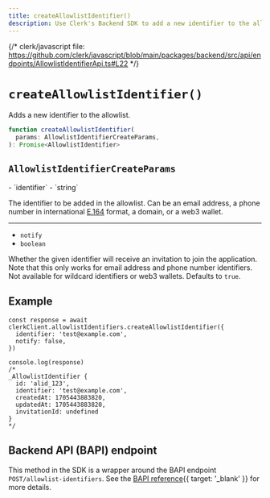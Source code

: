 ```yaml
---
title: createAllowlistIdentifier()
description: Use Clerk's Backend SDK to add a new identifier to the allowlist.
---
```


{/* clerk/javascript file: https://github.com/clerk/javascript/blob/main/packages/backend/src/api/endpoints/AllowlistIdentifierApi.ts#L22 */}

# `createAllowlistIdentifier()`

Adds a new identifier to the allowlist.

```ts
function createAllowlistIdentifier(
  params: AllowlistIdentifierCreateParams,
): Promise<AllowlistIdentifier>
```

## `AllowlistIdentifierCreateParams`

<Properties>
  - `identifier`
  - `string`

  The identifier to be added in the allowlist. Can be an email address, a phone number in international [E.164](https://en.wikipedia.org/wiki/E.164) format, a domain, or a web3 wallet.

  ---

  - `notify`
  - `boolean`

  Whether the given identifier will receive an invitation to join the application.  Note that this only works for email address and phone number identifiers. Not available for wildcard identifiers or web3 wallets. Defaults to `true`.
</Properties>

## Example

```tsx
const response = await clerkClient.allowlistIdentifiers.createAllowlistIdentifier({
  identifier: 'test@example.com',
  notify: false,
})

console.log(response)
/*
_AllowlistIdentifier {
  id: 'alid_123',
  identifier: 'test@example.com',
  createdAt: 1705443883820,
  updatedAt: 1705443883820,
  invitationId: undefined
}
*/
```

## Backend API (BAPI) endpoint

This method in the SDK is a wrapper around the BAPI endpoint `POST/allowlist-identifiers`. See the [BAPI reference](/docs/reference/backend-api/tag/Allow-list-Block-list#operation/CreateAllowlistIdentifier){{ target: '_blank' }} for more details.
